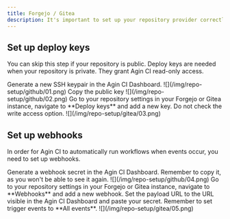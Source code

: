 ```yaml
---
title: Forgejo / Gitea
description: It's important to set up your repository provider correctly to ensure that Agin CI can access your code and run your pipelines automatically when events occur.
---
```


## Set up deploy keys

You can skip this step if your repository is public. Deploy keys are needed when your repository is private. They grant Agin CI read-only access.

<Steps>
  <Step>
    Generate a new SSH keypair in the Agin CI Dashboard.
    ![](/img/repo-setup/github/01.png)
  </Step>
  <Step>
    Copy the public key
    ![](/img/repo-setup/github/02.png)
  </Step>
  <Step>
    Go to your repository settings in your Forgejo or Gitea instance, navigate to **Deploy keys** and add a new key. Do not check the write access option.
    ![](/img/repo-setup/gitea/03.png)
  </Step>
</Steps>

## Set up webhooks

In order for Agin CI to automatically run workflows when events occur, you need to set up webhooks.

<Steps>
  <Step>
    Generate a webhook secret in the Agin CI Dashboard. Remember to copy it, as you won't be able to see it again.
    ![](/img/repo-setup/github/04.png)
  </Step>
  <Step>
    Go to your repository settings in your Forgejo or Gitea instance, navigate to **Webhooks** and add a new webhook. Set the payload URL to the URL visible in the Agin CI Dashboard and paste your secret. Remember to set trigger events to **All events**.
    ![](/img/repo-setup/gitea/05.png)
  </Step>
</Steps>
